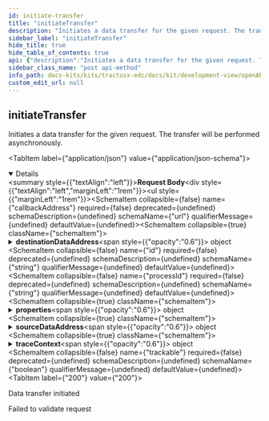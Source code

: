 ```yaml
---
id: initiate-transfer
title: "initiateTransfer"
description: "Initiates a data transfer for the given request. The transfer will be performed asynchronously."
sidebar_label: "initiateTransfer"
hide_title: true
hide_table_of_contents: true
api: {"description":"Initiates a data transfer for the given request. The transfer will be performed asynchronously.","operationId":"initiateTransfer","requestBody":{"content":{"application/json":{"schema":{"type":"object","example":null,"properties":{"callbackAddress":{"type":"string","format":"url","example":null},"destinationDataAddress":{"type":"object","example":null,"properties":{"properties":{"type":"object","additionalProperties":{"type":"string","example":null},"example":null}}},"id":{"type":"string","example":null},"processId":{"type":"string","example":null},"properties":{"type":"object","additionalProperties":{"type":"string","example":null},"example":null},"sourceDataAddress":{"type":"object","example":null,"properties":{"properties":{"type":"object","additionalProperties":{"type":"string","example":null},"example":null}}},"traceContext":{"type":"object","additionalProperties":{"type":"string","example":null},"example":null},"trackable":{"type":"boolean","example":null}}}}}},"responses":{"200":{"description":"Data transfer initiated"},"400":{"description":"Failed to validate request"}},"tags":["Data Plane control API"],"method":"post","path":"/transfer","jsonRequestBodyExample":null,"info":{"title":"EDC Data Plane API","description":null,"version":"0.0.1-SNAPSHOT"},"postman":{"name":"initiate Transfer","description":{"content":"Initiates a data transfer for the given request. The transfer will be performed asynchronously.","type":"text/plain"},"url":{"path":["transfer"],"host":["{{baseUrl}}"],"query":[],"variable":[]},"header":[{"key":"Content-Type","value":"application/json"}],"method":"POST","body":{"mode":"raw","raw":"\"\"","options":{"raw":{"language":"json"}}}}}
sidebar_class_name: "post api-method"
info_path: docs-kits/kits/tractusx-edc/docs/kit/development-view/openAPI/control-api/data-plane-api/edc-data-plane-api
custom_edit_url: null
---
```



## initiateTransfer



Initiates a data transfer for the given request. The transfer will be performed asynchronously.

<MimeTabs><TabItem label={"application/json"} value={"application/json-schema"}><details style={{}} data-collapsed={false} open={true}><summary style={{"textAlign":"left"}}><strong>Request Body</strong></summary><div style={{"textAlign":"left","marginLeft":"1rem"}}></div><ul style={{"marginLeft":"1rem"}}><SchemaItem collapsible={false} name={"callbackAddress"} required={false} deprecated={undefined} schemaDescription={undefined} schemaName={"url"} qualifierMessage={undefined} defaultValue={undefined}></SchemaItem><SchemaItem collapsible={true} className={"schemaItem"}><details style={{}}><summary style={{}}><strong>destinationDataAddress</strong><span style={{"opacity":"0.6"}}> object</span></summary><div style={{"marginLeft":"1rem"}}><SchemaItem collapsible={true} className={"schemaItem"}><details style={{}}><summary style={{}}><strong>properties</strong><span style={{"opacity":"0.6"}}> object</span></summary><div style={{"marginLeft":"1rem"}}><li><div><code>property name*</code><span style={{"opacity":"0.6"}}> string</span></div></li></div></details></SchemaItem></div></details></SchemaItem><SchemaItem collapsible={false} name={"id"} required={false} deprecated={undefined} schemaDescription={undefined} schemaName={"string"} qualifierMessage={undefined} defaultValue={undefined}></SchemaItem><SchemaItem collapsible={false} name={"processId"} required={false} deprecated={undefined} schemaDescription={undefined} schemaName={"string"} qualifierMessage={undefined} defaultValue={undefined}></SchemaItem><SchemaItem collapsible={true} className={"schemaItem"}><details style={{}}><summary style={{}}><strong>properties</strong><span style={{"opacity":"0.6"}}> object</span></summary><div style={{"marginLeft":"1rem"}}><li><div><code>property name*</code><span style={{"opacity":"0.6"}}> string</span></div></li></div></details></SchemaItem><SchemaItem collapsible={true} className={"schemaItem"}><details style={{}}><summary style={{}}><strong>sourceDataAddress</strong><span style={{"opacity":"0.6"}}> object</span></summary><div style={{"marginLeft":"1rem"}}><SchemaItem collapsible={true} className={"schemaItem"}><details style={{}}><summary style={{}}><strong>properties</strong><span style={{"opacity":"0.6"}}> object</span></summary><div style={{"marginLeft":"1rem"}}><li><div><code>property name*</code><span style={{"opacity":"0.6"}}> string</span></div></li></div></details></SchemaItem></div></details></SchemaItem><SchemaItem collapsible={true} className={"schemaItem"}><details style={{}}><summary style={{}}><strong>traceContext</strong><span style={{"opacity":"0.6"}}> object</span></summary><div style={{"marginLeft":"1rem"}}><li><div><code>property name*</code><span style={{"opacity":"0.6"}}> string</span></div></li></div></details></SchemaItem><SchemaItem collapsible={false} name={"trackable"} required={false} deprecated={undefined} schemaDescription={undefined} schemaName={"boolean"} qualifierMessage={undefined} defaultValue={undefined}></SchemaItem></ul></details></TabItem></MimeTabs><div><ApiTabs><TabItem label={"200"} value={"200"}><div>

Data transfer initiated

</div><div></div></TabItem><TabItem label={"400"} value={"400"}><div>

Failed to validate request

</div><div></div></TabItem></ApiTabs></div>
      